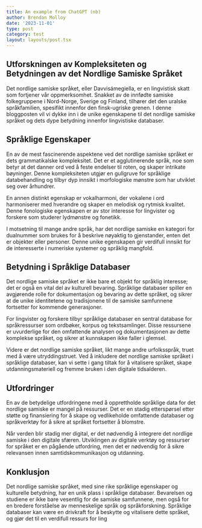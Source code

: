```yaml
---
title: An example from ChatGPT (nb)
author: Brendan Molloy
date: '2023-11-01'
type: post
category: test
layout: layouts/post.tsx
---
```


## Utforskningen av Kompleksiteten og Betydningen av det Nordlige Samiske Språket

Det nordlige samiske språket, eller Davvisámegiella, er en lingvistisk skatt som fortjener vår oppmerksomhet. Snakket av de innfødte samiske folkegruppene i Nord-Norge, Sverige og Finland, tilhører det den uralske språkfamilien, spesifikt innenfor den finsk-ugriske grenen. I denne bloggposten vil vi dykke inn i de unike egenskapene til det nordlige samiske språket og dets dype betydning innenfor lingvistiske databaser.

## Språklige Egenskaper

En av de mest fascinerende aspektene ved det nordlige samiske språket er dets grammatikalske kompleksitet. Det er et agglutinerende språk, noe som betyr at det danner ord ved å feste endelser til roten, og skaper intrikate bøyninger. Denne kompleksiteten utgjør en gullgruve for språklige databehandling og tilbyr dyp innsikt i morfologiske mønstre som har utviklet seg over århundrer.

En annen distinkt egenskap er vokalharmoni, der vokalene i ord harmoniserer med hverandre og skaper en melodisk og rytmisk kvalitet. Denne fonologiske egenskapen er av stor interesse for lingvister og forskere som studerer lydmønstre og fonetikk.

I motsetning til mange andre språk, har det nordlige samiske en kategori for dualnummer som brukes for å beskrive nøyaktig to gjenstander, enten det er objekter eller personer. Denne unike egenskapen gir verdifull innsikt for de interesserte i numeriske systemer og språklig mangfold.

## Betydning i Språklige Databaser

Det nordlige samiske språket er ikke bare et objekt for språklig interesse; det er også en vital del av kulturell bevaring. Språklige databaser spiller en avgjørende rolle for dokumentasjon og bevaring av dette språket, og sikrer at de unike identitetene og tradisjonene til de samiske samfunnene fortsetter for kommende generasjoner.

For lingvister og forskere tilbyr språklige databaser en sentral database for språkressurser som ordbøker, korpus og tekstsamlinger. Disse ressursene er uvurderlige for den omfattende analysen og dokumentasjonen av dette komplekse språket, og sikrer at kunnskapen ikke faller i glemsel.

Videre er det nordlige samiske språket, likt mange andre urfolksspråk, truet med å være utryddingstruet. Ved å inkludere det nordlige samiske språket i språklige databaser, kan vi sette i gang tiltak for å vitalisere språket, skape utdanningsmateriell og fremme bruken i den digitale tidsalderen.

## Utfordringer

En av de betydelige utfordringene med å opprettholde språklige data for det nordlige samiske er mangel på ressurser. Det er en stadig etterspørsel etter støtte og finansiering for å skape og vedlikeholde omfattende databaser og språkverktøy for å sikre at språket fortsetter å blomstre.

Når verden blir stadig mer digital, er det nødvendig å integrere det nordlige samiske i den digitale sfæren. Utviklingen av digitale verktøy og ressurser for språket er en pågående utfordring, men det er nødvendig for å sikre relevansen innen samtidskommunikasjon og utdanning.

## Konklusjon

Det nordlige samiske språket, med sine rike språklige egenskaper og kulturelle betydning, har en unik plass i språklige databaser. Bevarelsen og studiene er ikke bare vesentlig for de samiske samfunnene, men også for en bredere forståelse av menneskelige språk og språkforskning. Språklige databaser kan være en drivkraft for å beskytte og vitalisere dette språket, og gjør det til en verdifull ressurs for ling
